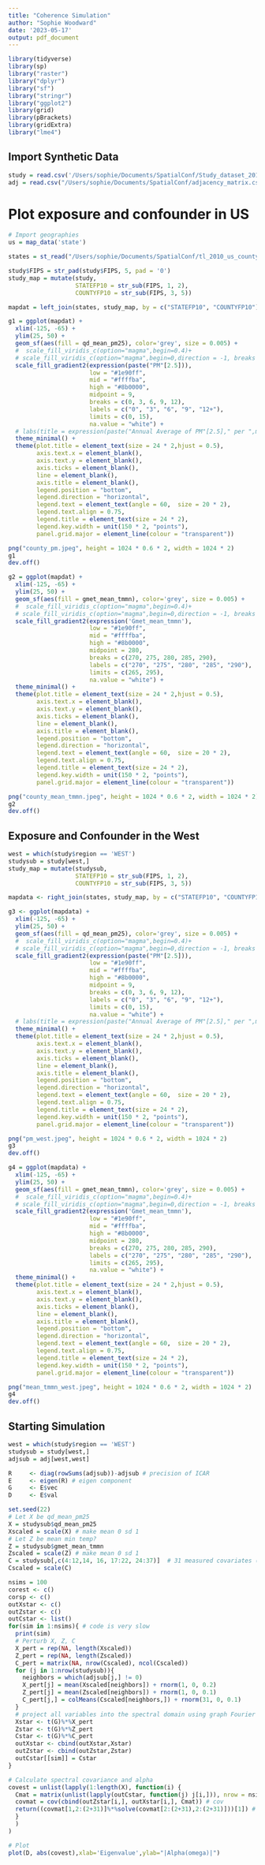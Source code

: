 ```yaml
---
title: "Coherence Simulation"
author: "Sophie Woodward"
date: '2023-05-17'
output: pdf_document
---
```


```r
library(tidyverse)
library(sp)
library("raster")
library("dplyr")
library("sf")
library("stringr")
library("ggplot2")
library(grid) 
library(pBrackets) 
library(gridExtra)
library("lme4")
```

## Import Synthetic Data
```r
study = read.csv('/Users/sophie/Documents/SpatialConf/Study_dataset_2010.csv')
adj = read.csv("/Users/sophie/Documents/SpatialConf/adjacency_matrix.csv", header = F) # created from spacebench script
```

# Plot exposure and confounder in US
```r
# Import geographies
us = map_data('state')

states = st_read("/Users/sophie/Documents/SpatialConf/tl_2010_us_county10/tl_2010_us_county10.shp")

study$FIPS = str_pad(study$FIPS, 5, pad = '0')
study_map = mutate(study, 
                   STATEFP10 = str_sub(FIPS, 1, 2),
                   COUNTYFP10 = str_sub(FIPS, 3, 5))

mapdat = left_join(states, study_map, by = c("STATEFP10", "COUNTYFP10"))

g1 = ggplot(mapdat) +
  xlim(-125, -65) + 
  ylim(25, 50) +
  geom_sf(aes(fill = qd_mean_pm25), color='grey', size = 0.005) +
  #  scale_fill_viridis_c(option="magma",begin=0.4)+
  # scale_fill_viridis_c(option="magma",begin=0,direction = -1, breaks = c(0,4,8,12,16,20))+
  scale_fill_gradient2(expression(paste("PM"[2.5])), 
                       low = "#1e90ff", 
                       mid = "#ffffba", 
                       high = "#8b0000", 
                       midpoint = 9,
                       breaks = c(0, 3, 6, 9, 12),
                       labels = c("0", "3", "6", "9", "12+"),
                       limits = c(0, 15),
                       na.value = "white") +
  # labs(title = expression(paste("Annual Average of PM"[2.5]," per ",mu,g/m^3," in 2000-2016"))) +
  theme_minimal() +
  theme(plot.title = element_text(size = 24 * 2,hjust = 0.5),
        axis.text.x = element_blank(),
        axis.text.y = element_blank(),
        axis.ticks = element_blank(),
        line = element_blank(),
        axis.title = element_blank(),
        legend.position = "bottom",
        legend.direction = "horizontal", 
        legend.text = element_text(angle = 60,  size = 20 * 2),
        legend.text.align = 0.75,
        legend.title = element_text(size = 24 * 2),
        legend.key.width = unit(150 * 2, "points"),
        panel.grid.major = element_line(colour = "transparent"))

png("county_pm.jpeg", height = 1024 * 0.6 * 2, width = 1024 * 2)
g1
dev.off()

g2 = ggplot(mapdat) +
  xlim(-125, -65) + 
  ylim(25, 50) +
  geom_sf(aes(fill = gmet_mean_tmmn), color='grey', size = 0.005) +
  #  scale_fill_viridis_c(option="magma",begin=0.4)+
  # scale_fill_viridis_c(option="magma",begin=0,direction = -1, breaks = c(0,4,8,12,16,20))+
  scale_fill_gradient2(expression('Gmet_mean_tmmn'), 
                       low = "#1e90ff", 
                       mid = "#ffffba", 
                       high = "#8b0000", 
                       midpoint = 280,
                       breaks = c(270, 275, 280, 285, 290),
                       labels = c("270", "275", "280", "285", "290"),
                       limits = c(265, 295),
                       na.value = "white") +
  theme_minimal() +
  theme(plot.title = element_text(size = 24 * 2,hjust = 0.5),
        axis.text.x = element_blank(),
        axis.text.y = element_blank(),
        axis.ticks = element_blank(),
        line = element_blank(),
        axis.title = element_blank(),
        legend.position = "bottom",
        legend.direction = "horizontal", 
        legend.text = element_text(angle = 60,  size = 20 * 2),
        legend.text.align = 0.75,
        legend.title = element_text(size = 24 * 2),
        legend.key.width = unit(150 * 2, "points"),
        panel.grid.major = element_line(colour = "transparent"))

png("county_mean_tmmn.jpeg", height = 1024 * 0.6 * 2, width = 1024 * 2)
g2
dev.off()
```

## Exposure and Confounder in the West
```r
west = which(study$region == 'WEST')
studysub = study[west,]
study_map = mutate(studysub, 
                   STATEFP10 = str_sub(FIPS, 1, 2),
                   COUNTYFP10 = str_sub(FIPS, 3, 5))

mapdata <- right_join(states, study_map, by = c("STATEFP10", "COUNTYFP10"))

g3 <- ggplot(mapdata) +
  xlim(-125, -65) + 
  ylim(25, 50) +
  geom_sf(aes(fill = qd_mean_pm25), color='grey', size = 0.005) +
  #  scale_fill_viridis_c(option="magma",begin=0.4)+
  # scale_fill_viridis_c(option="magma",begin=0,direction = -1, breaks = c(0,4,8,12,16,20))+
  scale_fill_gradient2(expression(paste("PM"[2.5])), 
                       low = "#1e90ff", 
                       mid = "#ffffba", 
                       high = "#8b0000", 
                       midpoint = 9,
                       breaks = c(0, 3, 6, 9, 12),
                       labels = c("0", "3", "6", "9", "12+"),
                       limits = c(0, 15),
                       na.value = "white") +
  # labs(title = expression(paste("Annual Average of PM"[2.5]," per ",mu,g/m^3," in 2000-2016"))) +
  theme_minimal() +
  theme(plot.title = element_text(size = 24 * 2,hjust = 0.5),
        axis.text.x = element_blank(),
        axis.text.y = element_blank(),
        axis.ticks = element_blank(),
        line = element_blank(),
        axis.title = element_blank(),
        legend.position = "bottom",
        legend.direction = "horizontal", 
        legend.text = element_text(angle = 60,  size = 20 * 2),
        legend.text.align = 0.75,
        legend.title = element_text(size = 24 * 2),
        legend.key.width = unit(150 * 2, "points"),
        panel.grid.major = element_line(colour = "transparent"))

png("pm_west.jpeg", height = 1024 * 0.6 * 2, width = 1024 * 2)
g3
dev.off()

g4 = ggplot(mapdata) +
  xlim(-125, -65) + 
  ylim(25, 50) +
  geom_sf(aes(fill = gmet_mean_tmmn), color='grey', size = 0.005) +
  #  scale_fill_viridis_c(option="magma",begin=0.4)+
  # scale_fill_viridis_c(option="magma",begin=0,direction = -1, breaks = c(0,4,8,12,16,20))+
  scale_fill_gradient2(expression('Gmet_mean_tmmn'), 
                       low = "#1e90ff", 
                       mid = "#ffffba", 
                       high = "#8b0000", 
                       midpoint = 280,
                       breaks = c(270, 275, 280, 285, 290),
                       labels = c("270", "275", "280", "285", "290"),
                       limits = c(265, 295),
                       na.value = "white") +
  theme_minimal() +
  theme(plot.title = element_text(size = 24 * 2,hjust = 0.5),
        axis.text.x = element_blank(),
        axis.text.y = element_blank(),
        axis.ticks = element_blank(),
        line = element_blank(),
        axis.title = element_blank(),
        legend.position = "bottom",
        legend.direction = "horizontal", 
        legend.text = element_text(angle = 60,  size = 20 * 2),
        legend.text.align = 0.75,
        legend.title = element_text(size = 24 * 2),
        legend.key.width = unit(150 * 2, "points"),
        panel.grid.major = element_line(colour = "transparent"))

png("mean_tmmn_west.jpeg", height = 1024 * 0.6 * 2, width = 1024 * 2)
g4
dev.off()
```

## Starting Simulation
```r
west = which(study$region == 'WEST')
studysub = study[west,]
adjsub = adj[west,west]

R     <- diag(rowSums(adjsub))-adjsub # precision of ICAR
E     <- eigen(R) # eigen component
G     <- E$vec
D     <- E$val

set.seed(22)
# Let X be qd_mean_pm25
X = studysub$qd_mean_pm25
Xscaled = scale(X) # make mean 0 sd 1
# Let Z be mean min temp?
Z = studysub$gmet_mean_tmmn
Zscaled = scale(Z) # make mean 0 sd 1
C = studysub[,c(4:12,14, 16, 17:22, 24:37)]  # 31 measured covariates (real data)
Cscaled = scale(C)

nsims = 100
corest <- c()
corsp <- c()
outXstar <- c()
outZstar <- c()
outCstar <- list()
for(sim in 1:nsims){ # code is very slow
  print(sim)
  # Perturb X, Z, C
  X_pert = rep(NA, length(Xscaled))
  Z_pert = rep(NA, length(Zscaled))
  C_pert = matrix(NA, nrow(Cscaled), ncol(Cscaled))
  for (j in 1:nrow(studysub)){
    neighbors = which(adjsub[j,] != 0)
    X_pert[j] = mean(Xscaled[neighbors]) + rnorm(1, 0, 0.2)
    Z_pert[j] = mean(Zscaled[neighbors]) + rnorm(1, 0, 0.1)
    C_pert[j,] = colMeans(Cscaled[neighbors,]) + rnorm(31, 0, 0.1)
  }
  # project all variables into the spectral domain using graph Fourier transform
  Xstar <- t(G)%*%X_pert
  Zstar <- t(G)%*%Z_pert
  Cstar <- t(G)%*%C_pert
  outXstar <- cbind(outXstar,Xstar)
  outZstar <- cbind(outZstar,Zstar)
  outCstar[[sim]] = Cstar
}

# Calculate spectral covariance and alpha
covest = unlist(lapply(1:length(X), function(i) {
  Cmat = matrix(unlist(lapply(outCstar, function(j) j[i,])), nrow = nsims, ncol = 31, byrow = T)
  covmat = cov(cbind(outZstar[i,], outXstar[i,], Cmat)) # cov
  return((covmat[1,2:(2+31)]%*%solve(covmat[2:(2+31),2:(2+31)]))[1]) # alphax
  }
  )
)

# Plot
plot(D, abs(covest),xlab='Eigenvalue',ylab="|Alpha(omega)|")
```




